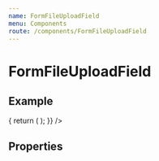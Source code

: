 ```yaml
---
name: FormFileUploadField
menu: Components
route: /components/FormFileUploadField
---
```



# FormFileUploadField

## Example

<Playground>
  <Form
    render={() => {
      return (
        <FormFileUploadField
          icon="extension"
          name="fieldName"
          label="Field Label"
        />
      );
    }}
  />
</Playground>

## Properties

<Props of={FormFileUploadField} />
